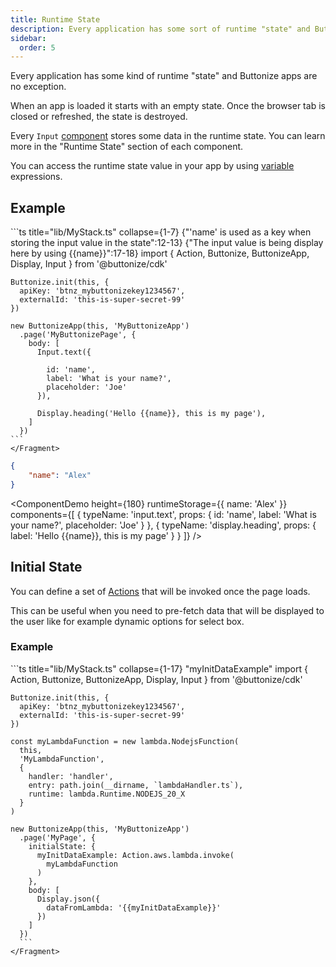 ```yaml
---
title: Runtime State
description: Every application has some sort of runtime "state" and Buttonize apps are no exception. Learn more about how Buttonize Runtime State works.
sidebar:
  order: 5
---
```



<FrameworkSelect />

Every application has some kind of runtime "state" and Buttonize apps are no exception.

When an app is loaded it starts with an empty state. Once the browser tab is closed or refreshed, the state is destroyed.

Every `Input` [component](/core-concepts/components/#available-components) stores some data in the runtime state. You can learn more in the "Runtime State" section of each component.

You can access the runtime state value in your app by using [variable](/core-concepts/variables/) expressions.

## Example

<FrameworkContent>
  <Fragment slot="cdk">
    ```ts title="lib/MyStack.ts" collapse={1-7} {"'name' is used as a key when storing the input value in the state":12-13} {"The input value is being display here by using {{name}}":17-18}
    import { Action, Buttonize, ButtonizeApp, Display, Input } from '@buttonize/cdk'

    Buttonize.init(this, {
      apiKey: 'btnz_mybuttonizekey1234567',
      externalId: 'this-is-super-secret-99'
    })

    new ButtonizeApp(this, 'MyButtonizeApp')
      .page('MyButtonizePage', {
        body: [
          Input.text({

            id: 'name',
            label: 'What is your name?',
            placeholder: 'Joe'
          }),

          Display.heading('Hello {{name}}, this is my page'),
        ]
      })
    ```
    </Fragment>

</FrameworkContent>

```json title="Runtime state" frame="terminal"
{
	"name": "Alex"
}
```

<ComponentDemo
	height={180}
	runtimeStorage={{
		name: 'Alex'
	}}
	components={[
		{
			typeName: 'input.text',
			props: {
				id: 'name',
				label: 'What is your name?',
				placeholder: 'Joe'
			}
		},
		{
			typeName: 'display.heading',
			props: {
				label: 'Hello {{name}}, this is my page'
			}
		}
	]}
/>

## Initial State

You can define a set of [Actions](/core-concepts/actions/) that will be invoked once the page loads.

This can be useful when you need to pre-fetch data that will be displayed to the user like for example dynamic options for select box.

### Example

<FrameworkContent>
  <Fragment slot="cdk">
    ```ts title="lib/MyStack.ts" collapse={1-17} "myInitDataExample"
    import { Action, Buttonize, ButtonizeApp, Display, Input } from '@buttonize/cdk'

    Buttonize.init(this, {
      apiKey: 'btnz_mybuttonizekey1234567',
      externalId: 'this-is-super-secret-99'
    })

    const myLambdaFunction = new lambda.NodejsFunction(
      this,
      'MyLambdaFunction',
      {
        handler: 'handler',
        entry: path.join(__dirname, `lambdaHandler.ts`),
        runtime: lambda.Runtime.NODEJS_20_X
      }
    )

    new ButtonizeApp(this, 'MyButtonizeApp')
      .page('MyPage', {
        initialState: {
          myInitDataExample: Action.aws.lambda.invoke(
            myLambdaFunction
          )
        },
        body: [
          Display.json({
            dataFromLambda: '{{myInitDataExample}}'
          })
        ]
      })
      ```
    </Fragment>

</FrameworkContent>
